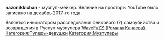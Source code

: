 {{Инфобокс для пуперов
|title2=nazonikkichan
|другие_ники=
|image3=Ahegao-3D-Hipster.jpg
|caption3=
|сферы_творчества=RYTP, RYTPMV
|год_начала=2017
|image4=
|caption4=
|имя_фамилия=
|дата_рождения=
|место_проживания=
|ссылки=
*[https://www.youtube.com/channel/UCJ4dL9ASdzcHjfEXM2STNDA Youtube]
}}
'''nazonikkichan''' - музпуп-мейкер. Явление на просторы YouTube было записано на декабрь 2017-го года.

Является инициатором расследования фейкового (?) самоубийства и возвращения в Руспуп музпупера [[WaveFuZZ|WaveFuZZ (Романа Канаева)]].
[[Категория:Пуперы-девушки]]
[[Категория:Музпуперы]]